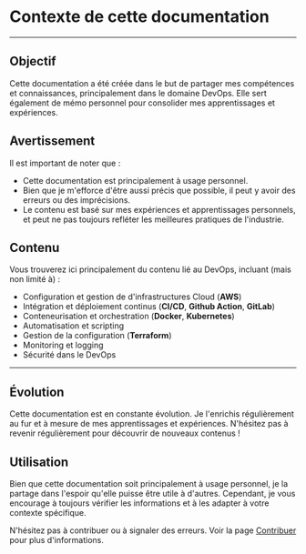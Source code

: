 # Contexte de cette documentation
---

## Objectif

Cette documentation a été créée dans le but de partager mes compétences et connaissances, principalement dans le domaine DevOps. Elle sert également de mémo personnel pour consolider mes apprentissages et expériences.


## Avertissement

Il est important de noter que :

- Cette documentation est principalement à usage personnel.
- Bien que je m'efforce d'être aussi précis que possible, il peut y avoir des erreurs ou des imprécisions.
- Le contenu est basé sur mes expériences et apprentissages personnels, et peut ne pas toujours refléter les meilleures pratiques de l'industrie.


## Contenu

Vous trouverez ici principalement du contenu lié au DevOps, incluant (mais non limité à) :

- Configuration et gestion de d'infrastructures Cloud (**AWS**)
- Intégration et déploiement continus (**CI/CD**, **Github Action**, **GitLab**)
- Conteneurisation et orchestration (**Docker**, **Kubernetes**)
- Automatisation et scripting
- Gestion de la configuration (**Terraform**)
- Monitoring et logging
- Sécurité dans le DevOps

---

## Évolution

Cette documentation est en constante évolution. Je l'enrichis régulièrement au fur et à mesure de mes apprentissages et expériences. N'hésitez pas à revenir régulièrement pour découvrir de nouveaux contenus !

## Utilisation

Bien que cette documentation soit principalement à usage personnel, je la partage dans l'espoir qu'elle puisse être utile à d'autres. Cependant, je vous encourage à toujours vérifier les informations et à les adapter à votre contexte spécifique.

N'hésitez pas à contribuer ou à signaler des erreurs. Voir la page [Contribuer](/contribute) pour plus d'informations.